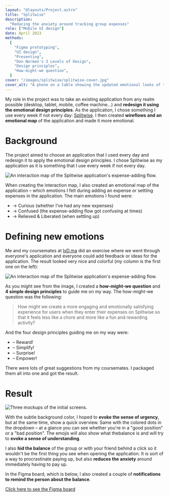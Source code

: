```yaml
---
layout: "@layouts/Project.astro"
title: "Splitwise"
description:
  "Reducing the anxiety around tracking group expenses"
role: ["Mobile UI design"]
date: April 2023
methods:
  [
    "Figma prototyping",
    "UI design",
    "Presenting",
    "Don Norman's 3 Levels of Design",
    "Design principles",
    "How-might-we question",
  ]
cover: "/images/splitwise/splitwise-cover.jpg"
cover_alt: "A phone on a table showing the updated emotional looks of the Splitwise application."
---
```


My role in the project was to take an existing application from any realm possible (desktop, tablet, mobile, coffee machine…) and **redesign it using the emotional design principles**. As the application, I chose something I use every week if not every day: [Splitwise](https://www.splitwise.com/). I then created **wireflows and an emotional map** of the application and made it more emotional.

# Background

The project aimed to choose an application that I used every day and redesign it to apply the emotional design principles. I chose Splitwise as my application as it is something that I use every week if not every day.

<img
  src="/images/splitwise/interaction-map.jpg"
  alt="An interaction map of the Splitwise application's expense-adding
  flow."
  class="full-height"
/>

When creating the interaction map, I also created an emotional map of the application – which emotions I felt during adding an expense or settling expenses in the application. The main emotions I found were:

- → Curious (whether I've had any new expenses)
- → Confused (the expense-adding flow got confusing at times)
- → Relieved & Liberated (when settling up)

# Defining new emotions

Me and my coursemates at [IxD.ma](https://ixd.ma/) did an exercise where we went through everyone's application and everyone could add feedback or ideas for the application. The result looked very nice and colorful (my column is the first one on the left):

<img
  src="/images/splitwise/ideation.jpg"
  class="full-height"
  alt="An interaction map of the Splitwise application's expense-adding flow."
/>

As you might see from the image, I created a **how-might-we question** and **4 simple design principles** to guide me on my way. The how-might-we question was the following:

> How might we create a more engaging and emotionally satisfying experience for users when they enter their expenses on Splitwise so that it feels less like a chore and more like a fun and rewarding activity?

And the four design principles guiding me on my way were:

- – Reward!
- – Simplify!
- – Surprise!
- – Empower!

There were lots of great suggestions from my coursemates. I packaged them all into one and got the result.

# Result

![Three mockups of the initial screens.](/images/splitwise/mockups.png)

With the subtle background color, I hoped to **evoke the sense of urgency**, but at the same time, show a quick overview. Same with the colored dots in the dropdown – at a glance you can see whether you're in a "good position" or a "bad position". The emojis will also show what thebalance is and will try to **evoke a sense of understanding**.

I also **hid the balance** of the group or with your friend behind a click so it wouldn't be the first thing you see when opening the application. It is sort of a way to procrastinate paying up, but also **reduces the anxiety** around immediately having to pay up.

In the Figma board, which is below, I also created a couple of **notifications to remind the person about the balance**.

[Click here to see the Figma board](https://www.figma.com/file/JismZDZU1DWrYsUFiwXJxD/Splitwise-Redesign?type=design&node-id=37%3A139&mode=design&t=OWWv8CNqTUBVPysl-1)
